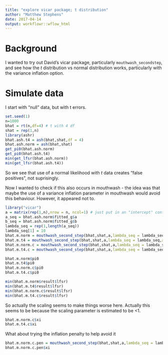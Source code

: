 ```yaml
---
title: "explore vicar package; t distribution"
author: "Matthew Stephens"
date: 2017-04-14
output: workflowr::wflow_html
---
```





# Background

I wanted to try out David's vicar package, particularly `mouthwash_secondstep`, and
see how the $t$ distribution vs normal distribution works, particularly with the variance inflation option.

# Simulate data

I start with "null" data, but with t errors.

```r
set.seed(1)
n=1000
bhat = rt(n,df=4) # t with 4 df
shat = rep(1,n)
library(ashr)
bhat.ash.t4 = ash(bhat,shat,df = 4)
bhat.ash.norm = ash(bhat,shat)
get_pi0(bhat.ash.norm)
get_pi0(bhat.ash.t4)
min(get_lfsr(bhat.ash.norm))
min(get_lfsr(bhat.ash.t4))
```
So we see that use of a normal likelihood with $t$ data creates "false positives",
not suprisingly.

Now I wanted to check if this also occurs in mouthwash - the idea was that
maybe the use of a variance inflation parameter in mouthwash would avoid this behaviour.
However, it appeared not to.
```r
library("vicar")
a = matrix(rep(1,n),nrow = n, ncol=1) # just put in an "intercept" confounder with no effect
a_seq = bhat.ash.norm$fitted_g$a
b_seq = bhat.ash.norm$fitted_g$b
lambda_seq = rep(1,length(a_seq))
lambda_seq[1] = 10
bhat.m.norm = mouthwash_second_step(bhat,shat,a,lambda_seq = lambda_seq,a_seq = a_seq, b_seq=b_seq,mixing_dist = "uniform", likelihood="normal", scale_var = FALSE, degrees_freedom = 100000) #I had to set very high df to get it to run
bhat.m.t4 = mouthwash_second_step(bhat,shat,a,lambda_seq = lambda_seq,a_seq = a_seq, b_seq=b_seq,mixing_dist = "uniform", likelihood="t", scale_var = FALSE, degrees_freedom = 4)
bhat.m.norm.c = mouthwash_second_step(bhat,shat,a,lambda_seq = lambda_seq,a_seq = a_seq, b_seq=b_seq,mixing_dist = "uniform", likelihood="normal", scale_var = TRUE, degrees_freedom = 100000) #I had to set very high df to get it to run
bhat.m.t4.c = mouthwash_second_step(bhat,shat,a,lambda_seq = lambda_seq,a_seq = a_seq, b_seq=b_seq,mixing_dist = "uniform", likelihood="t", scale_var = TRUE, degrees_freedom = 4)

bhat.m.norm$pi0
bhat.m.t4$pi0
bhat.m.norm.c$pi0
bhat.m.t4.c$pi0

min(bhat.m.norm$result$lfsr)
min(bhat.m.t4$result$lfsr)
min(bhat.m.norm.c$result$lfsr)
min(bhat.m.t4.c$result$lfsr)


```

So actually the scaling seems to make things worse here.
Actually this seems to be because the scaling parameter is estimated to be <1.

```r
bhat.m.norm.c$xi
bhat.m.t4.c$xi
```

What about trying the inflation penalty to help avoid it
```r
bhat.m.norm.c.pen = mouthwash_second_step(bhat,shat,a,lambda_seq = lambda_seq,a_seq = a_seq, b_seq=b_seq,mixing_dist = "uniform", likelihood="normal", scale_var = TRUE, var_inflate_pen = 1)
bhat.m.norm.c.pen$xi
```



